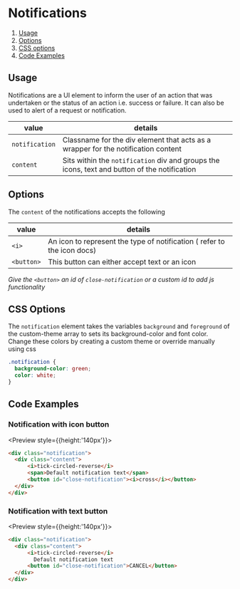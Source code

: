 
# Notifications

1. [Usage](#usage)
2. [Options](#options)
3. [CSS options](#css-options)
2. [Code Examples](#code-examples)

## Usage

Notifications are a UI element to inform the user of an action that was undertaken or the status of an action i.e. success or failure. It can also be used to alert of a request or notification.

| value | details |
| --- | --- |
| `notification` | Classname for the div element that acts as a wrapper for the notification content |
| `content` | Sits within the `notification` div and groups the icons, text and button of the notification |

## Options

The `content` of the notifications accepts the following

| value | details |
| --- | --- |
| `<i>` | An icon to represent the type of notification ( refer to the icon docs) |
| `<button>` | This button can either accept text or an icon |

*Give the `<button>` an id of `close-notification` or a custom id to add js functionality*

## CSS Options

The `notification` element takes the variables `background` and `foreground` of the custom-theme array to sets its background-color and font color.
Change these colors by creating a custom theme or override manually using css

```css
.notification {
  background-color: green;
  color: white;
}
```

## Code Examples

### Notification with icon button

<Preview style={{height:'140px'}}>
  <Story id="notifications--notification-with-icon" />
</Preview>

```html
<div class="notification">
  <div class="content">
      <i>tick-circled-reverse</i>
      <span>Default notification text</span>
      <button id="close-notification"><i>cross</i></button>
  </div>
</div>
```

### Notification with text button

<Preview style={{height:'140px'}}>
  <Story id="notifications--notification-with-text" />
</Preview>

```html
<div class="notification">
  <div class="content">
      <i>tick-circled-reverse</i>
        Default notification text
      <button id="close-notification">CANCEL</button>
  </div>
</div>
```
